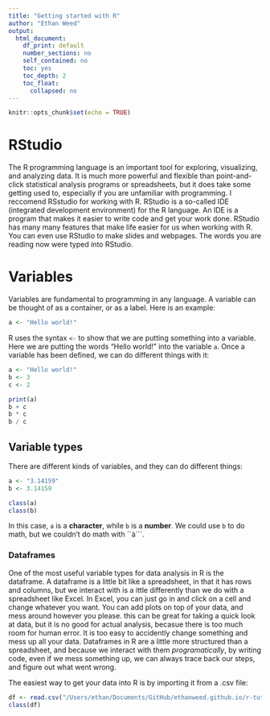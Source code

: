 ```yaml
---
title: "Getting started with R"
author: "Ethan Weed"
output: 
  html_document:
    df_print: default
    number_sections: no
    self_contained: no
    toc: yes
    toc_depth: 2
    toc_float:
      collapsed: no
---
```

<link rel="stylesheet" type="text/css" href="include/style.css">

<!-- From https://stackoverflow.com/a/37839683/1297830 -->
<link rel="stylesheet" type="text/css" href="include/hideOutput.css">
<script src="include/hideOutput.js"></script>
```r
knitr::opts_chunk$set(echo = TRUE)
```

# RStudio
The R programming language is an important tool for exploring, visualizing, and analyzing data. It is much more powerful and flexible than point-and-click statistical analysis programs or spreadsheets, but it does take some getting used to, especially if you are unfamiliar with programming. I reccomend RSstudio for working with R. RStudio is a so-called IDE (integrated development environment) for the R language. An IDE is a program that makes it easier to write code and get your work done. RStudio has many many features that make life easier for us when working with R. You can even use RStudio to make slides and webpages. The words you are reading now were typed into RStudio.

# Variables
Variables are fundamental to programming in any language. A variable can be thought of as a container, or as a label. Here is an example:

```r
a <- "Hello world!"
```

R uses the syntax ``` <- ``` to show that we are putting something into a variable. Here we are putting the words "Hello world!" into the variable ```a```. Once a variable has been defined, we can do different things with it:

```r
a <- "Hello world!"
b <- 3
c <- 2

print(a)
b + c
b * c
b / c
```

## Variable types

There are different kinds of variables, and they can do different things:

```r
a <- "3.14159"
b <- 3.14159

class(a)
class(b)

```

In this case, ```a``` is a **character**, while ```b``` is a **number**. We could use ```b``` to do math, but we couldn't do math with ``à```. 

### Dataframes

One of the most useful variable types for data analysis in R is the dataframe. A dataframe is a little bit like a spreadsheet, in that it has rows and columns, but we interact with is a ittle differently than we do with a spreadsheet like Excel. In Excel, you can just go in and click on a cell and change whatever you want. You can add plots on top of your data, and mess around however you please. this can be great for taking a quick look at data, but it is no good for actual analysis, becasue there is too much room for human error. It is too easy to accidently change something and mess up all your data. Dataframes in R are a little more structured than a spreadsheet, and because we interact with them *programatically*, by writing code, even if we mess something up, we can always trace back our steps, and figure out what went wrong.

The easiest way to get your data into R is by importing it from a .csv file:

```r
df <- read.csv("/Users/ethan/Documents/GitHub/ethanweed.github.io/r-tutorials/data/Stroop-raw-over-the-years.csv")
class(df)
```


